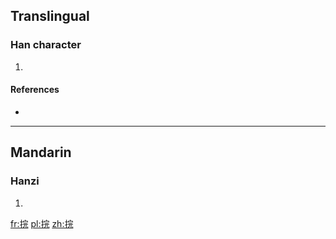 ==Translingual==

===Han character===
{{Han char|rn=64|rad=手|as=07|sn=10|four=5301<sub>1</sub>|canj=手十一山 (QJMU)}}

# {{defn|Han|sort=手07}}

====References====
* {{Han ref|kx=0434.100|dkj=12158|hdz=31887.110|uh=6356|ud=25430|bh=D1B3|bd=53683}}

----

==Mandarin==

===Hanzi===
{{cmn-hanzi|pin=[[huán]] ([[huan2]])|wg=huan<sup>2</sup>}}

# {{defn|lang=cmn|sort=手07}}

[[fr:捖]]
[[pl:捖]]
[[zh:捖]]